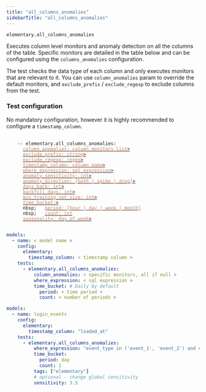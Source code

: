 ```yaml
---
title: "all_columns_anomalies"
sidebarTitle: "all_columns_anomalies"
---
```


`elementary.all_columns_anomalies`

Executes column level monitors and anomaly detection on all the columns of the table.
Specific monitors are detailed in the table below and can be configured using the `columns_anomalies` configuration.

The test checks the data type of each column and only executes monitors that are relevant to it.
You can use `column_anomalies` param to override the default monitors, and `exclude_prefix` / `exclude_regexp` to exclude columns from the test. 

<Snippet file="column-metrics.mdx" />


### Test configuration

No mandatory configuration, however it is highly recommended to configure a `timestamp_column`.

<pre>
 <code>                                                                                                                                                                                                                 
    -- elementary.all_columns_anomalies:
      <a href="/guides/anomaly-detection-configuration/column-anomalies"><font color="#CD7D55">column_anomalies: column monitors list</font>></a>
      <a href="/guides/anomaly-detection-configuration/exclude_prefix"><font color="#CD7D55">exclude_prefix: string</font>></a>
      <a href="/guides/anomaly-detection-configuration/exclude_regexp"><font color="#CD7D55">exclude_regexp: regex</font>></a>
      <a href="/guides/anomaly-detection-configuration/timestamp-column"><font color="#CD7D55">timestamp_column: column name</font>></a>
      <a href="/guides/anomaly-detection-configuration/where-expression"><font color="#CD7D55">where_expression: sql expression</font>></a>
      <a href="/guides/anomaly-detection-configuration/anomaly-sensitivity"><font color="#CD7D55">anomaly_sensitivity: int</font>></a>
      <a href="/guides/anomaly-detection-configuration/anomaly-direction"><font color="#CD7D55">anomaly_direction: [both | spike | drop]</font>></a>
      <a href="/guides/anomaly-detection-configuration/days-back"><font color="#CD7D55">days_back: int</font>></a>
      <a href="/guides/anomaly-detection-configuration/backfill-days"><font color="#CD7D55">backfill_days: int</font>></a>
      <a href="/guides/anomaly-detection-configuration/min-training-set-size"><font color="#CD7D55">min_training_set_size: int</font>></a>
      <a href="/guides/anomaly-detection-configuration/time-bucket"><font color="#CD7D55">time_bucket:</font>></a>
      nbsp;&nbsp;&nbsp; <a href="/guides/anomaly-detection-configuration/time-bucket"><font color="#CD7D55">period: [hour | day | week | month]</font></a>
      nbsp;&nbsp;&nbsp; <a href="/guides/anomaly-detection-configuration/time-bucket"><font color="#CD7D55">count: int</font></a>
      <a href="/guides/anomaly-detection-configuration/seasonality"><font color="#CD7D55">seasonality: day_of_week</font>></a>
 </code>
</pre> 
                                                                                                                                                                                             

<RequestExample>

```yml Models
models:
  - name: < model name >
    config:
      elementary:
        timestamp_column: < timestamp column >
    tests:
      - elementary.all_columns_anomalies:
          column_anomalies: < specific monitors, all if null >
          where_expression: < sql expression >
          time_bucket: # Daily by default
            period: < time period >
            count: < number of periods >
```

```yml Models example
models:
  - name: login_events
    config:
      elementary:
        timestamp_column: "loaded_at"
    tests:
      - elementary.all_columns_anomalies:
          where_expression: "event_type in ('event_1', 'event_2') and country_name != 'unwanted country'"
          time_bucket:
            period: day
            count: 1
          tags: ["elementary"]
          # optional - change global sensitivity
          sensitivity: 3.5
```

</RequestExample>